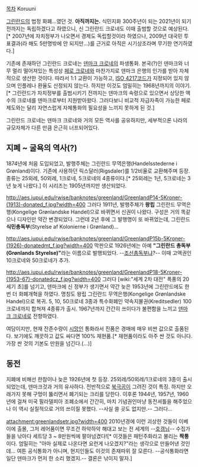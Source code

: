 [[목차]]
Koruuni

[[그린란드]]의 법정 화폐...였던 것. '''아직까지는.''' 식민지화 300주년이 되는 2021년이 되기 전까지는 독립하겠다고 하였으니, 신 그린란드 크로네도 이때 출범할 것으로 예상된다.[* 2007년에 자치정부가 나오면서 경제도 독립할것이라 하였으나, 2009년 대국민 투표결과(라 해도 5만명밖에 안 되지만...)를 근거로 아직은 시기상조라며 무기한 연기하였다.]

기존에 존재하던 그린란드 크로네는 [[덴마크 크로네]]의 파생통화. 본국(?)인 덴마크와 너무 멀리 떨어져있는 특성상 [[페로 크로네]]와 마찬가지로 덴마크 은행의 인가를 받아 자체적으로 생산한 것이다. 따라서 1:1 교환이 가능하고, [[ISO 4217]]코드가 지정되어 있지 않으며 인플레나 환율도 산정되지 않는다. 하지만 이것도 엄밀히는 1968년까지의 이야기.[* 그린란드가 자치정부를 출범시키기 전까지는 덴마크의 속령으로 있으면서 상당한 액수의 크로네를 덴마크로부터 지원받아왔다. 그러다보니 비교적 자급자족이 가능한 페로 제도와는 달리 자연스럽게 자체통화의 필요성을 느끼지 못하게 된 것.]

그린란드 크로네는 덴마크 크로네와 거의 모든 역사를 공유하지만, 세부적으론 나라의 규모자체가 다른 만큼 은근히 너프되어있다. 

== 지폐 ~ 굴욕의 역사(?) ==
1874년에 처음 도입되었고, 발행주체는 그린란드 무역은행(Handelsstederne i Grønland)이다. 기존에 사용하던 릭스달러(Rigsdaler)를 1/2비율로 교환해주며 등장. 종류는 25외레, 50외레, 1크로네, 5크로네의 4종류이다.[* 25외레는 1년, 5크로네는 3년 늦게 나왔다.] 이 시리즈는 1905년까지만 생산되었다.

http://aes.iupui.edu/rwise/banknotes/greenland/GreenlandP14-5Kroner-(1913)-donated_f.jpg?width=400
그러다 1911년, 발행주체가 '''왕립''' 그린란드 무역은행(Kongelige Grønlandske Handel)으로 바뀌면서 신권이 나왔다. 구성은 거의 똑같으나 디자인만 약간 변경되었다. 그런데 2년 후에 그 발행명이 또 바뀌었는데, 그린란드 '''식민총독부'''(Styrelse af Kolonierne i Grønland)...

http://aes.iupui.edu/rwise/banknotes/greenland/GreenlandP15b-5Kroner-(1926)-donatedmt_f.jpg?width=400
막판으로 1926년에는 아예 '''"그린란드 총독부(Grønlands Styrelse)"'''라는 이름으로 발행되었다. --[[조선총독부]]냐?-- 이때 고액권인 10크로네와 50크로네가 추가.

http://aes.iupui.edu/rwise/banknotes/greenland/GreenlandP18-5Kroner-(1953-67)-donatedcz_f.jpg?width=400
그러다 [wiki:"세계 2차 대전" 폭풍의 20세기 초]를 넘기고, 덴마크에 신 정부가 생기면서 약간 늦은 1953년에 그린란드에도 한번 더 화폐개혁을 하였다. 명칭도 왕립 그린란드 무역은행(Kongelige Grønlandske Handel)으로 복귀. 5, 10, 50크로네 3종과 특수화폐인 약속지불권(Kreditsedler) 100크로네까지 합쳐져 4종류가 출시. 1967년까지 간간히 쓰이다가 불편함을 느끼고 [[덴마크 크로네]]로 전향하였다.

여담이지만, 현재 잔존수량이 [[시망]]인 통화라서 진품은 경매에 매우 비싼 값으로 출품된다. 보기에도 깨끗하고 값도 싸다면 100% 재현품.[* 재현품이라도 아주 싼 것도 아니다. 가장 싼 것의 기본도 만원을 넘긴다.(...)]

== 동전 ==
지폐에 비해선 한참이나 늦은 1926년에 첫 등장. 25외레/50외레/1크로네의 3종이 출시되었는데, 덴마크것과 거의 유사하다. 전반적으로 [[북극곰]]이 그려진 것이 특징. 하지만 오래가지 못해 구멍이 뚫리면서 폐기되는 크리를 당한다. 이후론 1944년, 1957년, 1960년에 걸쳐 미국 필라델피아 조폐소에서 간간히, 마치 기념권인마냥 동전셔틀을 해주었으나 이 역시 실질적으로 거의 쓰이질 못했다. --사실 쓸 곳도 없지만.-- 그러다...

attachment:greenlandsetr.jpg?width=400
2010년경에 이런 괴상한 것들이 이베이에 출몰, 그저 레어품이면 무조건 하악하악 해대고 보는 전 세계의 --[[호갱님]]-- 수집가들을 낚아다 세트당 3 ~ 8만원씩에 팔아넘겼다![* 이것들은 패턴주화라고 불리는 '''짝퉁'''이다. 엄밀히는 "아마 실제로 나온다면 요런게 나오겠지?"라는 생각으로 만들어낸 것인데... 여튼 공식통화가 아니며, 현지인들도 이것의 존재따위 잘 모른다. --공식통화라면 일단 덴마크가 먼저 한 소리 했겠지.-- 결론은 낚이지 말자.]
